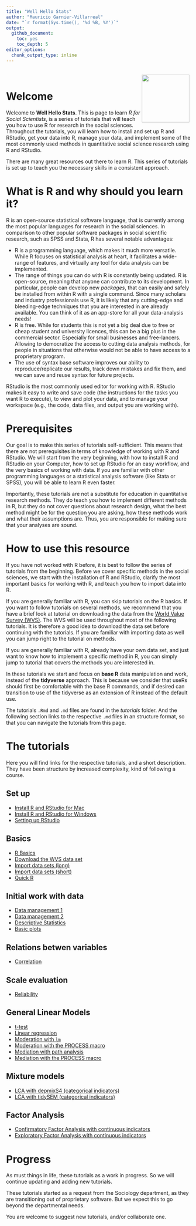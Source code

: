 ```yaml
---
title: "Well Hello Stats"
author: "Mauricio Garnier-Villarreal"
date: "`r format(Sys.time(), '%d %B, %Y')`"
output:   
  github_document:
    toc: yes
    toc_depth: 5
editor_options:
  chunk_output_type: inline
---
```


::: {style="padding: 0.2em;"}
<img src="https://upload.wikimedia.org/wikipedia/commons/thumb/1/1b/R_logo.svg/1200px-R_logo.svg.png" width="130" align="right"/>
:::

# Welcome

Welcome to **Well Hello Stats**. This is page to learn *R for Social Scientists*, is a series of tutorials that will teach you how to use R for research in the social sciences. Throughout the tutorials, you will learn how to install and set up R and RStudio, get your data into R, manage your data, and implement some of the most commonly used methods in quantitative social science research using R and RStudio.

There are many great resources out there to learn R. This series of tutorials is set up to teach you the necessary skills in a consistent approach.

# What is R and why should you learn it?

R is an open-source statistical software language, that is currently among the most popular languages for research in the social sciences. In comparison to other popular software packages in social scientific research, such as SPSS and Stata, R has several notable advantages:

-   R is a programming language, which makes it much more versatile. While R focuses on statistical analysis at heart, it facilitates a wide-range of features, and virtually any tool for data analysis can be implemented.
-   The range of things you can do with R is constantly being updated. R is open-source, meaning that anyone can contribute to its development. In particular, people can develop new *packages*, that can easily and safely be installed from within R with a single command. Since many scholars and industry professionals use R, it is likely that any cutting-edge and bleeding-edge techniques that you are interested in are already available. You can think of it as an app-store for all your data-analysis needs!
-   R is free. While for students this is not yet a big deal due to free or cheap student and university licences, this can be a big plus in the commercial sector. Especially for small businesses and free-lancers. Allowing to democratize the access to cutting data analysis methods, for people in situations that otherwise would not be able to have access to a proprietary program.
-   The use of syntax base software improves our ability to reproduce/replicate our results, track down mistakes and fix them, and we can save and reuse syntax for future projects.

RStudio is the most commonly used editor for working with R. RStudio makes it easy to write and save code (the instructions for the tasks you want R to execute), to view and plot your data, and to manage your workspace (e.g., the code, data files, and output you are working with).

# Prerequisites

Our goal is to make this series of tutorials self-sufficient. This means that there are not prerequisites in terms of knowledge of working with R and RStudio. We will start from the very beginning, with how to install R and RStudio on your Computer, how to set up RStudio for an easy workflow, and the very basics of working with data. If you are familiar with other programming languages or a statistical analysis software (like Stata or SPSS), you will be able to learn R even faster.

Importantly, these tutorials are not a substitute for education in quantitative research methods. They do teach you how to implement different methods in R, but they do not cover questions about research design, what the best method might be for the question you are asking, how these methods work and what their assumptions are. Thus, you are responsible for making sure that your analyses are sound.

# How to use this resource

If you have not worked with R before, it is best to follow the series of tutorials from the beginning. Before we cover specific methods in the social sciences, we start with the installation of R and RStudio, clarify the most important basics for working with R, and teach you how to import data into R.

If you are generally familiar with R, you can skip tutorials on the R basics. If you want to follow tutorials on several methods, we recommend that you have a brief look at tutorial on downloading the data from the [World Value Survey (WVS)](https://www.worldvaluessurvey.org/). The WVS will be used throughout most of the following tutorials. It is therefore a good idea to download the data set before continuing with the tutorials. If you are familiar with importing data as well you can jump right to the tutorial on methods.

If you are generally familiar with R, already have your own data set, and just want to know how to implement a specific method in R, you can simply jump to tutorial that covers the methods you are interested in.

In these tutorials we start and focus on **base R** data manipulation and work, instead of the **tidyverse** approach. This is because we consider that useRs should first be comfortable with the base R commands, and if desired can transition to use of the tidyverse as an extension of R instead of the default use.

The tutorials `.Rmd` and `.md` files are found in the *tutorials* folder. And the following section links to the respective `.md` files in an structure format, so that you can navigate the tutorials from this page.

# The tutorials

Here you will find links for the respective tutorials, and a short description. They have been structure by increased complexity, kind of following a course. 

## Set up

* [Install R and RStudio for Mac](https://github.com/maugavilla/well_hello_stats/blob/main/tutorials/0_1_Installing_mac.md)
* [Install R and RStudio for Windows](https://github.com/maugavilla/well_hello_stats/blob/main/tutorials/0_2_Installing_windows.md)
* [Setting up RStudio](https://github.com/maugavilla/well_hello_stats/blob/main/tutorials/0_3_setting_up_RStudio.md)

## Basics

* [R Basics](https://github.com/maugavilla/well_hello_stats/blob/main/tutorials/1_1_R_basics.md)
* [Download the WVS data set](https://github.com/maugavilla/well_hello_stats/blob/main/tutorials/2_1_download_WVS.md)
* [Import data sets (long)](https://github.com/maugavilla/well_hello_stats/blob/main/tutorials/3_1_Import_data_sets_long.md)
* [Import data sets (short)](https://github.com/maugavilla/well_hello_stats/blob/main/tutorials/3_2_Import_data_sets_short.md)
* [Quick R](https://github.com/maugavilla/well_hello_stats/blob/main/tutorials/1_2_Quick_R.md)

## Initial work with data

* [Data management 1](https://github.com/maugavilla/well_hello_stats/blob/main/tutorials/4_1_Data_management_1.md)
* [Data management 2](https://github.com/maugavilla/well_hello_stats/blob/main/tutorials/4_2_Data_management_2.md)
* [Descriptive Statistics](https://github.com/maugavilla/well_hello_stats/blob/main/tutorials/5_1_descriptive_statistics.md)
* [Basic plots](https://github.com/maugavilla/well_hello_stats/blob/main/tutorials/5_2_basic_plots.md)

## Relations betwen variables

* [Correlation](https://github.com/maugavilla/well_hello_stats/blob/main/tutorials/6_1_correlation.md)

## Scale evaluation

* [Reliability](https://github.com/maugavilla/well_hello_stats/blob/main/tutorials/7_1_reliability.md)


## General Linear Models

* [t-test](https://github.com/maugavilla/well_hello_stats/blob/main/tutorials/8_1_ttest.md)
* [Linear regression](https://github.com/maugavilla/well_hello_stats/blob/main/tutorials/9_1_linear_regression.md)
* [Moderation with ```lm```](https://github.com/maugavilla/well_hello_stats/blob/main/tutorials/10_1_moderation_lm.md)
* [Moderation with the PROCESS macro](https://github.com/maugavilla/well_hello_stats/blob/main/tutorials/10_2_moderation_PROCESS.md)
* [Mediation with path analysis](https://github.com/maugavilla/well_hello_stats/blob/main/tutorials/11_1_mediation_path.md)
* [Mediation with the PROCESS macro](https://github.com/maugavilla/well_hello_stats/blob/main/tutorials/11_2_mediation_PROCESS.md)

## Mixture models

* [LCA with depmixS4 (categorical indicators)](https://github.com/maugavilla/well_hello_stats/blob/main/tutorials/12_LCA_depmixS4_cat.md)
* [LCA with tidySEM (categorical indicators)](https://github.com/maugavilla/well_hello_stats/blob/main/tutorials/12_LCA_tidySEM_cat.md)

## Factor Analysis
* [Confirmatory Factor Analysis with continuous indicators](https://github.com/maugavilla/well_hello_stats/blob/main/tutorials/13_CFA_cont.md)
* [Exploratory Factor Analysis with continuous indicators](https://github.com/maugavilla/well_hello_stats/blob/main/tutorials/13_EFA_cont.md#cross-validation-cfa)

# Progress

As must things in life, these tutorials as a work in progress. So we will continue updating and adding new tutorials.

These tutorials started as a request from the Sociology department, as they are transitioning out of proprietary software. But we expect this to go beyond the departmental needs.

You are welcome to suggest new tutorials, and/or collaborate one.

